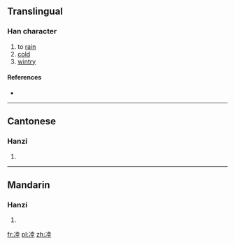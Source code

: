 ==Translingual==

===Han character===
{{Han char|rn=15|rad=冫|as=08|sn=10|four=|canj=IMGCG|ids=⿰冫坴}}

# to [[rain]]
# [[cold]]
# [[wintry]]

====References====
* {{Han ref|kx=0132.340|hdz=10298.020|uh=34D0|ud=13520}}

----

==Cantonese==

===Hanzi===
{{yue-hanzi|jyut=[[luk6]]|y=luk6}}

# {{defn|lang=yue|sort=冫08}}

----

==Mandarin==

===Hanzi===
{{cmn-hanzi|pin=[[lù]] ([[lu4]])|wg=lu<sup>4</sup>}}

# {{defn|lang=cmn|sort=冫08}}

[[fr:㓐]]
[[pl:㓐]]
[[zh:㓐]]